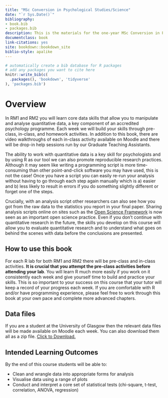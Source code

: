 ```yaml
--- 
title: "MSc Conversion in Psychological Studies/Science"
date: "`r Sys.Date()`"
bibliography:
- book.bib
- packages.bib
description: This is the materials for the one-year MSc Conversion in Psychological Studies/Science.
documentclass: book
link-citations: yes
site: bookdown::bookdown_site
biblio-style: apalike
---
```


```r
# automatically create a bib database for R packages
# add any packages you want to cite here
knitr::write_bib(c(
  .packages(), 'bookdown', 'tidyverse'
), 'packages.bib')

```



# Overview

In RM1 and RM2 you will learn core data skills that allow you to manipulate and analyse quantitative data, a key component of an accredited psychology programme. Each week we will build your skills through pre-class, in-class, and homework activities. In addition to this book, there are video walkthroughs of each in-class activity available on Moodle and there will be drop-in help sessions run by our Graduate Teaching Assistants.

The ability to work with quantitative data is a key skill for psychologists and by using R as our tool we can also promote reproducible research practices. Although it may seem like writing a programming script is more time-consuming than other point-and-click software you may have used, this is not the case! Once you have a script you can easily re-run your analysis without having to go through each step again manually which is a) easier and b) less likely to result in errors if you do something slightly different or forget one of the steps. 

Crucially, with an analysis script other researchers can also see how you got from the raw data to the statistics you report in your final paper. Sharing  analysis scripts online on sites such as the [Open Science Framework](https://osf.io/) is now seen as an important open science practice. Even if you don't continue with quantitative research in the future, the skills you develop on this course will allow you to evaluate quantitative research and to understand what goes on behind the scenes with data before the conclusions are presented.

## How to use this book

For each R lab for both RM1 and RM2 there will be pre-class and in-class activities. **It is crucial that you attempt the pre-class activities before attending your lab**. You will learn R much more easily if you work on it consistently each week and give yourself time to build and practice your skills. This is so important to your success on this course that your tutor will keep a record of your progress each week. If you are comfortable with R and/or have programming experience, please feel free to work through this book at your own pace and complete more advanced chapters.

## Data files

If you are a student at the University of Glasgow then the relevant data files will be made available on Moodle each week. You can also download them all as a zip file. <a href="all_data.zip" download>Click to Download.</a>

## Intended Learning Outcomes

By the end of this course students will be able to:

* Clean and wrangle data into appropriate forms for analysis
* Visualise data using a range of plots
* Conduct and interpret a core set of statistical tests (chi-square, t-test, correlation, ANOVA, regression)

